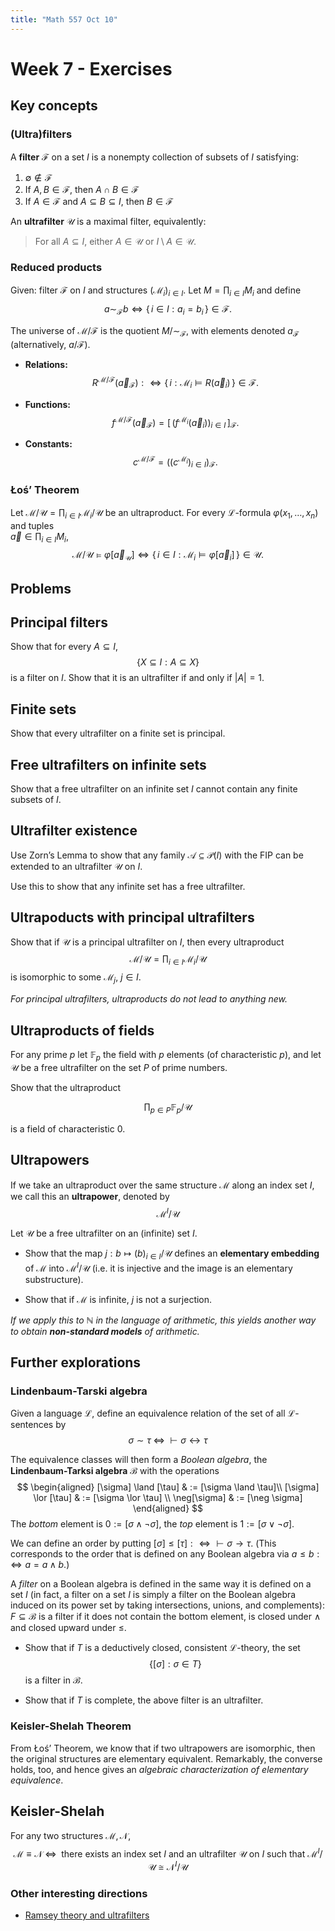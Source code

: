 ```yaml
---
title: "Math 557 Oct 10"
---
```


# Week 7 - Exercises

## Key concepts

### (Ultra)filters

A **filter** $\mathcal{F}$ on a set $I$ is a nonempty collection of subsets of $I$ satisfying:

1. $\emptyset \notin \mathcal{F}$  
2. If $A,B \in \mathcal{F}$, then $A \cap B \in \mathcal{F}$  
3. If $A \in \mathcal{F}$ and $A \subseteq B \subseteq I$, then $B \in \mathcal{F}$

An **ultrafilter** $\mathcal{U}$ is a maximal filter, equivalently:

> For all $A \subseteq I$, either $A \in \mathcal{U}$ or $I \setminus A \in \mathcal{U}$.

### Reduced products

Given: filter $\mathcal{F}$ on $I$ and structures $(\mathcal{M}_i)_{i \in I}$.
Let $M = \prod_{i \in I} M_i$ and define 
$$
a \sim_{\mathcal{F}} b \iff \{\, i \in I : a_i = b_i \,\} \in \mathcal{F}.
$$

The universe of $\mathcal{M}/\mathcal{F}$ is the quotient $M / {\sim_{\mathcal{F}}}$,
with elements denoted $a_{\mathcal{F}}$ (alternatively, $a/\mathcal{F}$).

- **Relations:**  
  $$
  R^{\mathcal{M}/\mathcal{F}}(\vec a_{\mathcal{F}})
   : \iff  \{\, i : \mathcal{M}_i \models R(\vec a_i) \,\} \in \mathcal{F}.
  $$

- **Functions:**  
  $$
  f^{\mathcal{M}/\mathcal{F}}(\vec a_{\mathcal{F}}) =
  [\, (f^{\mathcal{M}_i}(\vec a_i))_{i \in I} \,]_{\mathcal{F}}.
  $$


- **Constants:**  
  $$
  c^{\mathcal{M}/\mathcal{F}} = ((c^{\mathcal{M}_i})_{i\in I})_{\mathcal{F}}.
  $$


### Łoś' Theorem

Let $\mathcal{M}/\mathcal{U} = \prod_{i \in I} \mathcal{M}_i / \mathcal{U}$ be an ultraproduct. For every $\mathcal{L}$-formula $\varphi(x_1,\dots,x_n)$ and tuples  
$\vec a \in \prod_{i \in I} M_i$,
$$
\mathcal{M}/\mathcal{U} \models \varphi[\vec a_{\mathcal{U}}]
\iff
\{\, i \in I : \mathcal{M}_i \models \varphi[\vec a_i]\,\} \in \mathcal{U}.
$$


## Problems

::: {#exr-}
## Principal filters

Show that for every $A \subseteq I$,
$$
\{X \subseteq I : A \subseteq X \}
$$
is a filter on $I$. Show that it is an ultrafilter if and only if $|A| = 1$.
:::

::: {#exr-}
## Finite sets

Show that every ultrafilter on a finite set is principal.
:::

::: {#exr-}
## Free ultrafilters on infinite sets

Show that a free ultrafilter on an infinite set $I$ cannot contain any finite subsets of $I$.
:::


::: {#exr-}
## Ultrafilter existence

Use Zorn's Lemma to show that any family $\mathcal{A} \subseteq \mathcal{P}(I)$ with the FIP can be extended to an ultrafilter $\mathcal{U}$ on $I$.

Use this to show that any infinite set has a free ultrafilter.
:::




::: {#exr-}
## Ultrapoducts with principal ultrafilters

Show that if $\mathcal{U}$ is a principal ultrafilter on $I$, then every ultraproduct 
$$
\mathcal{M}/\mathcal{U} = \prod_{i \in I} \mathcal{M}_i/\mathcal{U}
$$
is isomorphic to some $\mathcal{M}_j$, $j \in I$.

*For principal ultrafilters, ultraproducts do not lead to anything new.*
:::


::: {#exr-}
## Ultraproducts of fields

For any prime $p$ let $\mathbb{F}_p$ the field with $p$ elements (of characteristic $p$), and let $\mathcal{U}$ be a free ultrafilter on the set $P$ of prime numbers.

Show that the ultraproduct 

$$\prod_{p\in P} \mathbb{F}_p/\mathcal{U}$$

is a field of characteristic $0$.
:::

::: {exr-}
## Ultrapowers

If we take an ultraproduct over the same structure $\mathcal{M}$ along an index set $I$, we call this an **ultrapower**, denoted by 
$$
\mathcal{M}^I/\mathcal{U}
$$

Let $\mathcal{U}$ be a free ultrafilter on an (infinite) set $I$.

- Show that the map $j: b \mapsto (b)_{i \in I}/\mathcal{U}$ defines an **elementary embedding** of $\mathcal{M}$ into $\mathcal{M}^I/\mathcal{U}$ (i.e. it is injective and the image is an elementary substructure).

- Show that if $\mathcal{M}$ is infinite, $j$ is not a surjection.

*If we apply this to $\mathbb{N}$ in the language of arithmetic, this yields another way to obtain __non-standard models__ of arithmetic.*
:::



## Further explorations

### Lindenbaum-Tarski algebra

Given a language $\mathcal{L}$, define an equivalence relation of the set of all $\mathcal{L}$-sentences by 
$$
\sigma \sim \tau \; \iff \; \vdash \sigma \leftrightarrow \tau
$$

The equivalence classes will then form a *Boolean algebra*, the **Lindenbaum-Tarksi algebra** $\mathcal{B}$ with the operations
$$
\begin{aligned}
[\sigma] \land [\tau] & :=  [\sigma \land \tau]\\
[\sigma] \lor [\tau] & := [\sigma \lor \tau] \\
\neg[\sigma] & := [\neg \sigma]
\end{aligned}
$$
The *bottom* element is $0 :=[\sigma \land \neg \sigma]$, the *top* element is $1:= [\sigma \lor \neg \sigma]$.

We can define an order by putting $[\sigma] \leq [\tau] : \iff \vdash \sigma \to \tau$. (This corresponds to the order that is defined on any Boolean algebra via $a \leq b :\Leftrightarrow a = a \land b$.)

A *filter* on a Boolean algebra is defined in the same way it is defined on a set $I$ (in fact, a filter on a set $I$ is simply a filter on the Boolean algebra induced on its power set by taking intersections, unions, and complements): $F \subseteq \mathcal{B}$ is a filter if it does not contain the bottom element, is closed under $\land$ and closed upward under $\leq$.

- Show that if $T$ is a deductively closed, consistent $\mathcal{L}$-theory, the set
$$
\{ [\sigma] : \sigma \in T \}
$$
is a filter in $\mathcal{B}$.

- Show that if $T$ is complete, the above filter is an ultrafilter.


### Keisler-Shelah Theorem

From Łoś' Theorem, we know that if two ultrapowers are isomorphic, then the original structures are elementary equivalent. Remarkably, the converse holds, too, and hence gives an *algebraic characterization of elementary equivalence*.

::: {#thm-keisler-shelah}
## Keisler-Shelah

For any two structures $\mathcal{M}, \mathcal{N}$,
$$
\mathcal{M} \equiv \mathcal{N} \; \iff \; \text{ there exists an index set $I$ and an ultrafilter $\mathcal{U}$ on $I$ such that } \mathcal{M}^I/\mathcal{U} \cong \mathcal{N}^I/\mathcal{U}
$$
:::


### Other interesting directions

- [Ramsey theory and ultrafilters](https://dfernandezb.web.app/using-ultrafilters.pdf)

